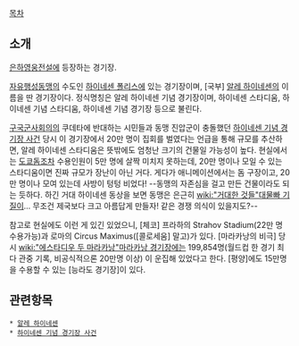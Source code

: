 [[목차]]

== 소개 ==
[[은하영웅전설]]에 등장하는 경기장. 

[[자유행성동맹]]의 수도인 [[하이네센 폴리스]]에 있는 경기장이며, [국부] [[알레 하이네센]]의 이름을 딴 경기장이다.
정식명칭은 알레 하이네센 기념 경기장이며, 하이네센 스타디움, 하이네센 기념 스타디움, 하이네센 기념 경기장 등으로 불린다.

[[구국군사회의]]의 쿠데타에 반대하는 시민들과 동맹 진압군이 충돌했던 [[하이네센 기념 경기장 사건]] 당시 이 경기장에서 20만 명이 집회를 벌였다는 언급을 통해 규모를 추산하면, 알레 하이네센 스타디움은 뜻밖에도 엄청난 크기의 건물일 가능성이 높다. 현실에서는 [[도쿄돔]]조차 수용인원이 5만 명에 살짝 미치지 못하는데, 20만 명이나 모일 수 있는 스타디움이면 진짜 규모가 장난이 아닌 거다. 게다가 애니메이션에서는 돔 구장이고, 20만 명이나 모여 있는데 사방이 텅텅 비었다!
--동맹의 자존심을 걸고 만든 건물이라도 되는 듯하다. 하긴 거대 하이네센 동상을 보면 동맹은 은근히 [[wiki:"거대한 것들"대물빠 기질]]이... 무조건 제국보다 크고 아름답게 만들자! 같은 경쟁 의식이 있을지도?--

참고로 현실에도 이런 게 있긴 있었으니, [체코] 프라하의 Strahov Stadium(22만 명 수용가능)과 로마의 Circus Maximus([콜로세움] 말고)가 있다. [마라카낭의 비극] 당시 [[wiki:"에스타디우 두 마라카낭"마라카낭 경기장]]에는 199,854명(월드컵 한 경기 최다 관중 기록, 비공식적으론 20만명 이상) 이 운집해 있었다고 한다. [평양]에도 15만명을 수용할 수 있는 [능라도 경기장]이 있다.

== 관련항목 ==
 * [[알레 하이네센]]
 * [[하이네센 기념 경기장 사건]]
